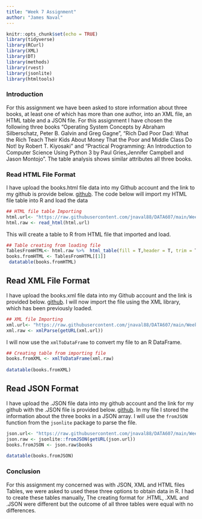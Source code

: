 ```yaml
---
title: "Week 7 Assignment"
author: "James Naval"
---
```


```r
knitr::opts_chunk$set(echo = TRUE)
library(tidyverse)
library(RCurl)
library(XML)
library(DT)
library(methods)
library(rvest)
library(jsonlite)
library(htmltools)
```

### Introduction

For this assignment we have been asked to store information about three books, at least one of which has more than one author, into an XML file, an HTML table and a JSON file. For this assignment I have chosen the following three books "Operating System Concepts by Abraham Silberschatz, Peter B. Galvin and Greg Gagne", "Rich Dad Poor Dad: What the Rich Teach Their Kids About Money That the Poor and Middle Class Do Not! by Robert T. Kiyosaki" and "Practical Programming: An Introduction to Computer Science Using Python 3 by Paul Gries,Jennifer Campbell and Jason Montojo". The table analysis shows similar attributes all three books. 


### Read HTML File Format
I have upload the books.html file data into my Github account and the link to my github is provide below. 
[github](https://raw.githubusercontent.com/jnaval88/DATA607/main/Week7_Assignment/books.html). The code below will import my HTML file table into R and load the data
```r
## HTML file table Importing
html.url<- "https://raw.githubusercontent.com/jnaval88/DATA607/main/Week7_Assignment/books.html"
html.raw <- read_html(html.url)
```

This will create a table to R from HTML file that imported and load.
```r
## Table creating from loading file
TablesFromHTML<- html.raw %>%  html_table(fill = T,header = T, trim = T)
books.fromHTML <- TablesFromHTML[[1]] 
 datatable(books.fromHTML)
```

## Read XML File Format
I have upload the books.xml file data into my Github account and the link is provided below. [github](https://raw.githubusercontent.com/jnaval88/DATA607/main/Week7_Assignment/books.xml). I will now import the file using the XML library, which has been previously loaded.
```r
## XML file Importing
xml.url<- "https://raw.githubusercontent.com/jnaval88/DATA607/main/Week7_Assignment/books.xml"
xml.raw <- xmlParse(getURL(xml.url))
```

I will now use the `xmlToDataFrame` to convert my file to an R DataFrame. 
```r
## Creating table from importing file
books.fromXML <- xmlToDataFrame(xml.raw)
 
datatable(books.fromXML) 
```

## Read JSON Format
I have upload the .JSON file data into my github account and the link for my github with the .JSON file is provided below. [github](https://raw.githubusercontent.com/jnaval88/DATA607/main/Week7_Assignment/books.json). In my file I stored the information about the three books in a JSON array. I will use the `fromJSON` function from the `jsonlite` package to parse the file.
```r
json.url<- "https://raw.githubusercontent.com/jnaval88/DATA607/main/Week7_Assignment/books.json"
json.raw <- jsonlite::fromJSON(getURL(json.url))
books.fromJSON <- json.raw$books 
 
datatable(books.fromJSON)
```

### Conclusion
For this assignment my concerned was with JSON, XML and HTML  files Tables, we were asked to used these three options to obtain data in R. I had to create these tables manually, The creating format for .HTML, .XML and .JSON were different but the outcome of all three tables were equal with no differences.